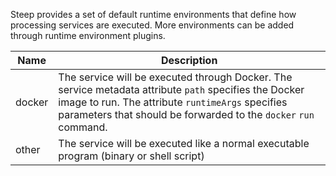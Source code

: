 
Steep provides a set of default runtime environments that define how
processing services are executed. More environments can be added through <DocsLink href="#custom-runtime-environments">runtime environment plugins</DocsLink>.

| Name    | Description
| ------- | -----------
| docker  | The service will be executed through Docker. The service metadata attribute `path` specifies the Docker image to run. The attribute `runtimeArgs` specifies parameters that should be forwarded to the `docker` `run` command.
| other   | The service will be executed like a normal executable program (binary or shell script)
